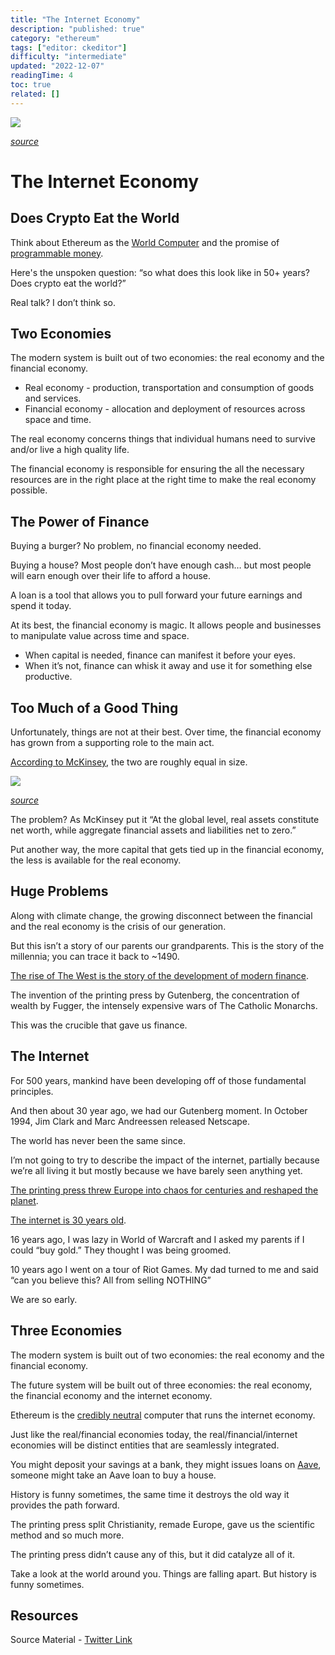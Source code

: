 ```yaml
---
title: "The Internet Economy"
description: "published: true"
category: "ethereum"
tags: ["editor: ckeditor"]
difficulty: "intermediate"
updated: "2022-12-07"
readingTime: 4
toc: true
related: []
---
```


![](/images/internet-economy-banner.jpeg)

[*source*](https://www.e-spincorp.com/global-theme-and-feature-topics/digital-transformation/)

# The Internet Economy

## Does Crypto Eat the World

Think about Ethereum as the [World Computer](/ethereum/world-computer) and the promise of [programmable money](/ethereum/programmable-money).

Here's the unspoken question: “so what does this look like in 50+ years? Does crypto eat the world?”

Real talk? I don’t think so.

## Two Economies

The modern system is built out of two economies: the real economy and the financial economy.

*   Real economy - production, transportation and consumption of goods and services.
*   Financial economy - allocation and deployment of resources across space and time.

The real economy concerns things that individual humans need to survive and/or live a high quality life.

The financial economy is responsible for ensuring the all the necessary resources are in the right place at the right time to make the real economy possible.

## The Power of Finance

Buying a burger? No problem, no financial economy needed.

Buying a house? Most people don’t have enough cash… but most people will earn enough over their life to afford a house. 

A loan is a tool that allows you to pull forward your future earnings and spend it today.

At its best, the financial economy is magic. It allows people and businesses to manipulate value across time and space.

*   When capital is needed, finance can manifest it before your eyes. 
*   When it’s not, finance can whisk it away and use it for something else productive.

## Too Much of a Good Thing

Unfortunately, things are not at their best. Over time, the financial economy has grown from a supporting role to the main act.

[According to McKinsey](https://www.mckinsey.com/industries/financial-services/our-insights/the-rise-and-rise-of-the-global-balance-sheet-how-productively-are-we-using-our-wealth), the two are roughly equal in size.

![](/images/internet-economy-2.jpeg)

[*source*](https://www.mckinsey.com/industries/financial-services/our-insights/the-rise-and-rise-of-the-global-balance-sheet-how-productively-are-we-using-our-wealth)

The problem? As McKinsey put it “At the global level, real assets constitute net worth, while aggregate financial assets and liabilities net to zero.”

Put another way, the more capital that gets tied up in the financial economy, the less is available for the real economy.

## Huge Problems

Along with climate change, the growing disconnect between the financial and the real economy is the crisis of our generation.

But this isn’t a story of our parents our grandparents. This is the story of the millennia; you can trace it back to ~1490.

[The rise of The West is the story of the development of modern finance](/background/history-finance).

The invention of the printing press by Gutenberg, the concentration of wealth by Fugger, the intensely expensive wars of The Catholic Monarchs.

This was the crucible that gave us finance.

## The Internet

For 500 years, mankind have been developing off of those fundamental principles.

And then about 30 year ago, we had our Gutenberg moment. In October 1994, Jim Clark and Marc Andreessen released Netscape.

The world has never been the same since.

I’m not going to try to describe the impact of the internet, partially because we’re all living it but mostly because we have barely seen anything yet.

[The printing press threw Europe into chaos for centuries and reshaped the planet](/background/printing-press).

[The internet is 30 years old](/background/dot-com).

16 years ago, I was lazy in World of Warcraft and I asked my parents if I could “buy gold.” They thought I was being groomed.

10 years ago I went on a tour of Riot Games. My dad turned to me and said “can you believe this? All from selling NOTHING”

We are so early.

## Three Economies

The modern system is built out of two economies: the real economy and the financial economy.

The future system will be built out of three economies: the real economy, the financial economy and the internet economy.

Ethereum is the [credibly neutral](/concepts/credible-neutrality) computer that runs the internet economy.

Just like the real/financial economies today, the real/financial/internet economies will be distinct entities that are seamlessly integrated.

You might deposit your savings at a bank, they might issues loans on [Aave](https://aave.com/), someone might take an Aave loan to buy a house.

History is funny sometimes, the same time it destroys the old way it provides the path forward.

The printing press split Christianity, remade Europe, gave us the scientific method and so much more.

The printing press didn’t cause any of this, but it did catalyze all of it.

Take a look at the world around you. Things are falling apart. But history is funny sometimes.

## Resources

Source Material - [Twitter Link](https://twitter.com/logarithmicrex/status/1545489109048733696)

